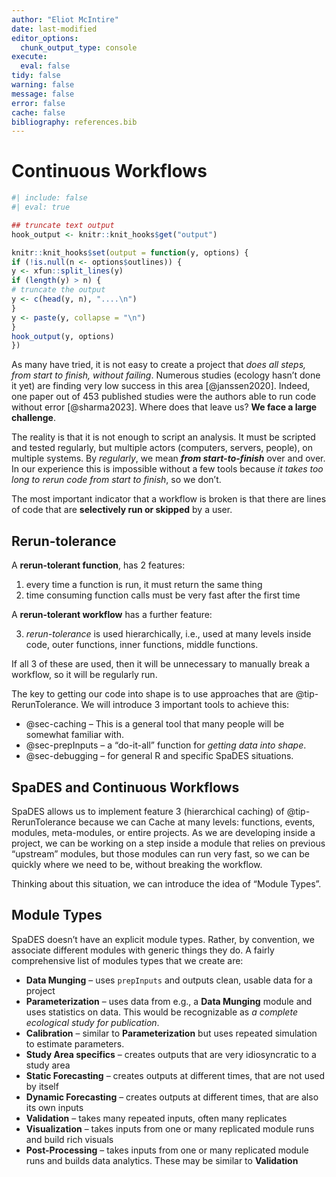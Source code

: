 ```yaml
---
author: "Eliot McIntire"
date: last-modified
editor_options:
  chunk_output_type: console
execute:
  eval: false
tidy: false
warning: false
message: false
error: false
cache: false
bibliography: references.bib
---
```


# Continuous Workflows

```r
#| include: false
#| eval: true

## truncate text output
hook_output <- knitr::knit_hooks$get("output")

knitr::knit_hooks$set(output = function(y, options) {
if (!is.null(n <- options$outlines)) {
y <- xfun::split_lines(y)
if (length(y) > n) {
# truncate the output
y <- c(head(y, n), "....\n")
}
y <- paste(y, collapse = "\n")
}
hook_output(y, options)
})

```

As many have tried, it is not easy to create a project that *does all
steps, from start to finish, without failing*. Numerous studies (ecology
hasn't done it yet) are finding very low success in this area
[@janssen2020]. Indeed, one paper out of 453 published studies were the
authors able to run code without error [@sharma2023]. Where does that
leave us? **We face a large challenge**.

The reality is that it is not enough to script an analysis. It must be
scripted and tested regularly, but multiple actors (computers, servers,
people), on multiple systems. By *regularly*, we mean ***from
start-to-finish*** over and over. In our experience this is impossible
without a few tools because *it takes too long to rerun code from start
to finish*, so we don't. 

The most important indicator that a workflow is broken is that there are lines of 
code that are **selectively run or skipped** by a user. 

::: {#tip-RerunTolerance .callout-tip}
## Rerun-tolerance

A **rerun-tolerant function**, has 2 features:

1. every time a function is run, it must return the same thing
2. time consuming function calls must be very fast after the first time

A **rerun-tolerant workflow** has a further feature:

3. *rerun-tolerance* is used hierarchically, i.e., used at many levels inside code, outer functions, inner functions, middle functions.

If all 3 of these are used, then it will be unnecessary to manually break a workflow, so it will be regularly run. 
:::

The key to getting our code into shape is to use approaches that are
@tip-RerunTolerance. We will introduce 3 important tools to achieve this:

- @sec-caching -- This is a general tool that many
people will be somewhat familiar with. 
- @sec-prepInputs -- a "do-it-all" function for *getting data into
shape*.
- @sec-debugging -- for general R and specific SpaDES situations.

## SpaDES and Continuous Workflows

SpaDES allows us to implement feature 3 (hierarchical caching) of @tip-RerunTolerance because we can Cache at many levels: functions, events, modules, meta-modules, or entire projects. As we are developing inside a project, we can be working on a step inside a module that relies on previous "upstream" modules, but those modules can run very fast, so we can be quickly where we need to be, without breaking the workflow.

Thinking about this situation, we can introduce the idea of "Module Types".

## Module Types

SpaDES doesn't have an explicit module types. Rather, by convention, we associate different modules with generic things they do. A fairly comprehensive list of modules types that we create are:

- **Data Munging** -- uses `prepInputs` and outputs clean, usable data for a project
- **Parameterization** -- uses data from e.g., a **Data Munging** module and uses statistics on data. This would be recognizable as *a complete ecological study for publication*.
- **Calibration** -- similar to **Parameterization** but uses repeated simulation to estimate parameters.
- **Study Area specifics** -- creates outputs that are very idiosyncratic to a study area
- **Static Forecasting** -- creates outputs at different times, that are not used by itself
- **Dynamic Forecasting** -- creates outputs at different times, that are also its own inputs
- **Validation** -- takes many repeated inputs, often many replicates 
- **Visualization** -- takes inputs from one or many replicated module runs and build rich visuals
- **Post-Processing** -- takes inputs from one or many replicated module runs and builds data analytics. These may be similar to **Validation**


